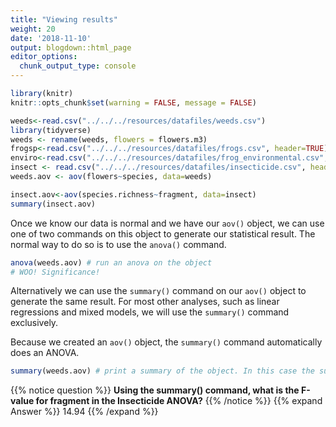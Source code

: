 ```yaml
---
title: "Viewing results"
weight: 20
date: '2018-11-10'
output: blogdown::html_page
editor_options:
  chunk_output_type: console
---
```

```r
library(knitr)
knitr::opts_chunk$set(warning = FALSE, message = FALSE)
```
```r
weeds<-read.csv("../../../resources/datafiles/weeds.csv")
library(tidyverse)
weeds <- rename(weeds, flowers = flowers.m3)
frogsp<-read.csv("../../../resources/datafiles/frogs.csv", header=TRUE)
enviro<-read.csv("../../../resources/datafiles/frog_environmental.csv", header=TRUE)
insect <- read.csv("../../../resources/datafiles/insecticide.csv", header=TRUE)
weeds.aov <- aov(flowers~species, data=weeds)

insect.aov<-aov(species.richness~fragment, data=insect)
summary(insect.aov)
```

Once we know our data is normal and we have our `aov()` object, we can use one of two commands on this object to generate our statistical result. The normal way to do so is to use the `anova()` command.  
```r
anova(weeds.aov) # run an anova on the object
# WOO! Significance!
```

Alternatively we can use the `summary()` command on our `aov()` object to generate the same result. For most other analyses, such as linear regressions and mixed models, we will use the `summary()` command exclusively.  

Because we created an `aov()` object, the `summary()` command automatically does an ANOVA.
```r
summary(weeds.aov) # print a summary of the object. In this case the summary is an anova
```

{{% notice question %}}
**Using the summary() command, what is the F-value for fragment in the Insecticide ANOVA?** 
{{% /notice %}}
{{% expand Answer %}}
14.94
{{% /expand %}}